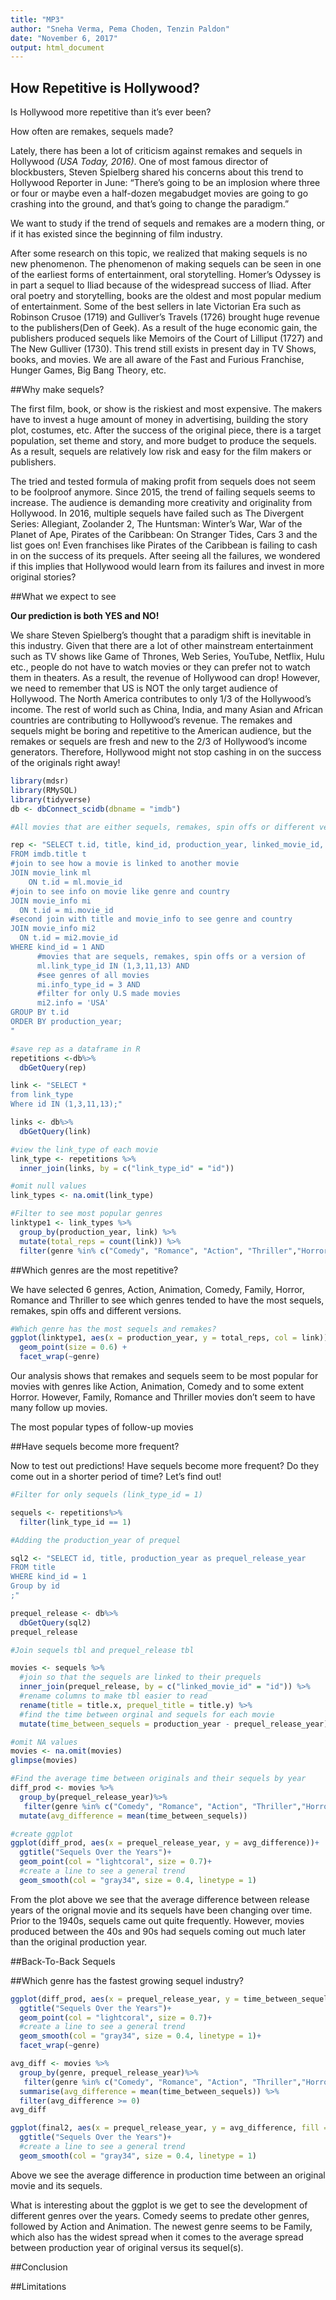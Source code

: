 ```yaml
---
title: "MP3"
author: "Sneha Verma, Pema Choden, Tenzin Paldon"
date: "November 6, 2017"
output: html_document
---
```

##                 How Repetitive is Hollywood?

Is Hollywood more repetitive than it's ever been?

How often are remakes, sequels made? 

Lately, there has been a lot of criticism against remakes and sequels in Hollywood *(USA Today, 2016)*. One of most famous director of blockbusters, Steven Spielberg shared his concerns about this trend to Hollywood Reporter in June: “There’s going to be an implosion where three or four or maybe even a half-dozen megabudget movies are going to go crashing into the ground, and that’s going to change the paradigm.”

We want to study if the trend of sequels and remakes are a modern thing, or if it has existed since the beginning of film industry.

After some research on this topic, we realized that making sequels is no new phenomenon. The phenomenon of making sequels can be seen in one of the earliest forms of entertainment, oral storytelling. Homer’s Odyssey is in part a sequel to Iliad because of the widespread success of Iliad.  After oral poetry and storytelling, books are the oldest and most popular medium of entertainment. Some of the best sellers in late Victorian Era such as Robinson Crusoe (1719) and Gulliver’s Travels (1726) brought huge revenue to the publishers(Den of Geek). As a result of the huge economic gain, the publishers produced sequels like Memoirs of the Court of Lilliput (1727) and The New Gulliver (1730). This trend still exists in present day in TV Shows, books, and movies. We are all aware of the Fast and Furious Franchise, Hunger Games, Big Bang Theory, etc.

##Why make sequels?

 The first film, book, or show is the riskiest and most expensive. The makers have to invest a huge amount of money in advertising, building the story plot, costumes, etc. After the success of the original piece, there is a target population, set theme and story, and more budget to produce the sequels. As a result, sequels are relatively low risk and easy for the film makers or publishers.
 
The tried and tested formula of making profit from sequels does not seem to be foolproof anymore.  Since 2015, the trend of failing sequels seems to increase. The audience is demanding more creativity and originality from Hollywood. In 2016, multiple sequels have failed such as The Divergent Series: Allegiant, Zoolander 2, The Huntsman: Winter’s War, War of the Planet of Ape, Pirates of the Caribbean: On Stranger Tides, Cars 3 and the list goes on! Even franchises like Pirates of the Caribbean is failing to cash in on the success of its prequels.  After seeing all the failures, we wondered if this implies that Hollywood would learn from its failures and invest in more original stories?

##What we expect to see

**Our prediction is both YES and NO!**

We share Steven Spielberg’s thought that a paradigm shift is inevitable in this industry. Given that there are a lot of other mainstream entertainment such as TV shows like Game of Thrones, Web Series, YouTube, Netflix, Hulu etc., people do not have to watch movies or they can prefer not to watch them in theaters. As a result, the revenue of Hollywood can drop! However, we need to remember that US is NOT the only target audience of Hollywood. The North America contributes to only 1/3 of the Hollywood’s income. The rest of world such as China, India, and many Asian and African countries are contributing to Hollywood’s revenue. The remakes and sequels might be boring and repetitive to the American audience, but the remakes or sequels are fresh and new to the 2/3 of Hollywood’s income generators. Therefore, Hollywood might not stop cashing in on the success of the originals right away! 

```r
library(mdsr)
library(RMySQL)
library(tidyverse)
db <- dbConnect_scidb(dbname = "imdb")
```

```r
#All movies that are either sequels, remakes, spin offs or different versions of an original

rep <- "SELECT t.id, title, kind_id, production_year, linked_movie_id, mi.info as genre, mi2.info as country, link_type_id
FROM imdb.title t
#join to see how a movie is linked to another movie
JOIN movie_link ml
	ON t.id = ml.movie_id
#join to see info on movie like genre and country
JOIN movie_info mi
  ON t.id = mi.movie_id
#second join with title and movie_info to see genre and country
JOIN movie_info mi2
  ON t.id = mi2.movie_id
WHERE kind_id = 1 AND 
      #movies that are sequels, remakes, spin offs or a version of       the original
      ml.link_type_id IN (1,3,11,13) AND
      #see genres of all movies
      mi.info_type_id = 3 AND
      #filter for only U.S made movies
      mi2.info = 'USA'
GROUP BY t.id
ORDER BY production_year;
"

#save rep as a dataframe in R
repetitions <-db%>% 
  dbGetQuery(rep)
```
```r
link <- "SELECT *
from link_type
Where id IN (1,3,11,13);"

links <- db%>%
  dbGetQuery(link)
```

```r
#view the link_type of each movie
link_type <- repetitions %>%
  inner_join(links, by = c("link_type_id" = "id"))
```

```r
#omit null values
link_types <- na.omit(link_type)
```

```r
#Filter to see most popular genres
linktype1 <- link_types %>%
  group_by(production_year, link) %>%
  mutate(total_reps = count(link)) %>%
  filter(genre %in% c("Comedy", "Romance", "Action", "Thriller","Horror", "Animation", "Family"))
```

##Which genres are the most repetitive?

We have selected 6 genres, Action, Animation, Comedy, Family, Horror, Romance and Thriller to see which genres tended to have the most sequels, remakes, spin offs and different versions.

```r
#Which genre has the most sequels and remakes?
ggplot(linktype1, aes(x = production_year, y = total_reps, col = link))+
  geom_point(size = 0.6) +
  facet_wrap(~genre)
```

Our analysis shows that remakes and sequels seem to be most popular for movies with genres like Action, Animation, Comedy and to some extent Horror. However, Family, Romance and Thriller movies don't seem to have many follow up movies. 

The most popular types of follow-up movies 

##Have sequels become more frequent?

Now to test out predictions! Have sequels become more frequent? Do they come out in a shorter period of time? Let's find out!

```r
#Filter for only sequels (link_type_id = 1)

sequels <- repetitions%>%
  filter(link_type_id == 1)
```

```r
#Adding the production_year of prequel

sql2 <- "SELECT id, title, production_year as prequel_release_year
FROM title
WHERE kind_id = 1 
Group by id
;"

prequel_release <- db%>%
  dbGetQuery(sql2)
prequel_release
```

```r
#Join sequels tbl and prequel_release tbl

movies <- sequels %>%
  #join so that the sequels are linked to their prequels
  inner_join(prequel_release, by = c("linked_movie_id" = "id")) %>%
  #rename columns to make tbl easier to read
  rename(title = title.x, prequel_title = title.y) %>%
  #find the time between orginal and sequels for each movie
  mutate(time_between_sequels = production_year - prequel_release_year)

#omit NA values 
movies <- na.omit(movies)
glimpse(movies)

#Find the average time between originals and their sequels by year
diff_prod <- movies %>%
  group_by(prequel_release_year)%>%
   filter(genre %in% c("Comedy", "Romance", "Action", "Thriller","Horror", "Animation", "Family")) %>%
  mutate(avg_difference = mean(time_between_sequels))
```

```r
#create ggplot
ggplot(diff_prod, aes(x = prequel_release_year, y = avg_difference))+
  ggtitle("Sequels Over the Years")+
  geom_point(col = "lightcoral", size = 0.7)+
  #create a line to see a general trend
  geom_smooth(col = "gray34", size = 0.4, linetype = 1)
```

From the plot above we see that the average difference between release years of the orignal movie and its sequels have been changing over time. Prior to the 1940s, sequels came out quite frequently. However, movies produced between the 40s and 90s had sequels coming out much later than the original production year.

##Back-To-Back Sequels

##Which genre has the fastest growing sequel industry?
```r
ggplot(diff_prod, aes(x = prequel_release_year, y = time_between_sequels))+
  ggtitle("Sequels Over the Years")+
  geom_point(col = "lightcoral", size = 0.7)+
  #create a line to see a general trend
  geom_smooth(col = "gray34", size = 0.4, linetype = 1)+
  facet_wrap(~genre)
```

```r
avg_diff <- movies %>%
  group_by(genre, prequel_release_year)%>%
   filter(genre %in% c("Comedy", "Romance", "Action", "Thriller","Horror", "Animation", "Family")) %>%
  summarise(avg_difference = mean(time_between_sequels)) %>%
  filter(avg_difference >= 0)
avg_diff
```


```r
ggplot(final2, aes(x = prequel_release_year, y = avg_difference, fill = genre))+
  ggtitle("Sequels Over the Years")+
  #create a line to see a general trend
  geom_smooth(col = "gray34", size = 0.4, linetype = 1)
```

Above we see the average difference in production time between an original movie and its sequels.

What is interesting about the ggplot is we get to see the development of different genres over the years. Comedy seems to predate other genres, followed by Action and Animation. The newest genre seems to be Family, which also has the widest spread when it comes to the average spread between production year of original versus its sequel(s).

##Conclusion

##Limitations
